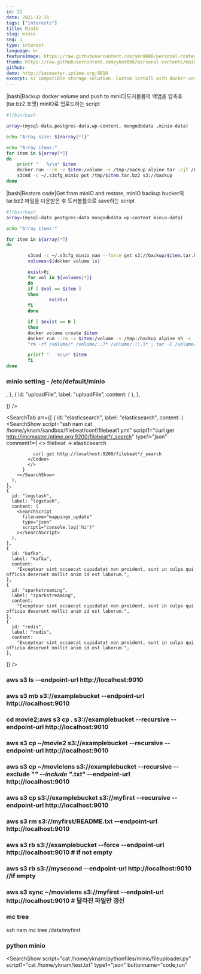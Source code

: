 ```yaml
---
id: 21
date: 2021-12-31
tags: ["interests"]
title: MinIO
slug: minio
seq: 1
type: interest
language: kr
featureImage: https://raw.githubusercontent.com/ykn9080/personal-contents/main/images/interest/minio_logo.png
thumb: https://raw.githubusercontent.com/ykn9080/personal-contents/main/images/interest/minio_logo2.png
github:
demo: http://imcmaster.iptime.org:9010
excerpt: s3 compatible storage solution. Custom install with docker-compose
---
```


|bash|Backup docker volume and push to minIO|도커볼륨의 백업을 압축후(tar.bz2 포맷) minIO로
업로드하는 script

```bash
#!/bin/bash

array=(mysql-data,postgres-data,wp-content, mongodbdata ,minio-data)

echo "Array size: ${#array[*]}"

echo "Array items:"
for item in ${array[*]}
do
    printf "   %s\n" $item
    docker run --rm -v $item:/volume -v /tmp:/backup alpine tar -cjf /backup/$item.tar.bz2 -C /volume ./
    s3cmd -c ~/.s3cfg_minio put /tmp/$item.tar.bz2 s3://backup
done
```

|bash|Restore code|Get from minIO and restore, minIO backup bucker의 tar.bz2 파일을 다운받은 후
도커볼륨으로 save하는 script

```bash
#!/bin/bash
array=(mysql-data postgres-data mongodbdata wp-content minio-data)

echo "Array items:"

for item in ${array[*]}
do

        s3cmd -c ~/.s3cfg_minio_nam --force get s3://backup/$item.tar.bz2 /tmp/
        volumes=$(docker volume ls)

        exist=0;
        for vol in ${volumes[*]}
        do
        if [ $vol == $item ]
        then
                exist=1
        fi
        done

        if [ $exist == 0 ]
        then
        docker volume create $item
        docker run --rm -v $item:/volume -v /tmp:/backup alpine sh -c
        "rm -rf /volume/* /volume/..?* /volume/.[!.]* ; tar -C /volume/ -xjf /backup/$item.tar.bz2"

        printf "   %s\n" $item
        fi
done
```

### minio setting - /etc/default/minio

>

<SearchSingle script="ssh nam cat /etc/default/minio" />
<SearchTab
  arr={[
    {
      id: "removeBucket",
      label: "removeBucket",
      content: <SearchShow script="cat /home/yknam/nodefiles/minio/removeBucket.js" script1="/home/yknam/nodefiles/minio/removeBucket.js"></SearchShow>,
    },
    {
      id: "uploadFile",
      label: "uploadFile",
      content: (
        <SearchShow
         script="cat /home/yknam/nodefiles/minio/uploadFile.js" script1="/home/yknam/nodefiles/minio/uploadFile.js"
        ></SearchShow>
      ),
    },

]}
/>

<SearchSingle script="ssh nam aws s3 ls --endpoint-url http://localhost:9010"></SearchSingle>

<SearchTab
  arr={[
    {
      id: "elasticsearch",
      label: "elasticsearch",
      content: (
        <SearchShow
          script="ssh nam cat /home/yknam/sandbox/filebeat/conf/filebeat1.yml"
          script1="curl get http://imcmaster.iptime.org:9200/filebeat*/_search"
          type1="json"
          comment1={
            <>
            <Chipp>filebeat → elasticsearch</Chipp>
            <Codee>

              curl get http://localhost:9200/filebeat*/_search
            </Codee>
            </>
          }
        ></SearchShow>
      ),
    },
    {
      id: "logstash",
      label: "logstash",
      content: (
        <SearchScript
          filename="mappings_update"
          type="json"
          script1="console.log('hi')"
        ></SearchScript>
      ),
    },
    {
      id: "kafka",
      label: "kafka",
      content:
        "Excepteur sint occaecat cupidatat non proident, sunt in culpa qui officia deserunt mollit anim id est laborum.",
    },
    {
      id: "sparkstreaming",
      label: "sparkstreaming",
      content:
        "Excepteur sint occaecat cupidatat non proident, sunt in culpa qui officia deserunt mollit anim id est laborum.",
    },
    {
      id: "redis",
      label: "redis",
      content:
        "Excepteur sint occaecat cupidatat non proident, sunt in culpa qui officia deserunt mollit anim id est laborum.",
    },

]}
/>

### aws s3 ls --endpoint-url http://localhost:9010

### aws s3 mb s3://examplebucket --endpoint-url http://localhost:9010

### cd movie2;aws s3 cp . s3://examplebucket --recursive --endpoint-url http://localhost:9010

### aws s3 cp ~/movie2 s3://examplebucket --recursive --endpoint-url http://localhost:9010

### aws s3 cp ~/movielens s3://examplebucket --recursive --exclude "_" --include "_.txt" --endpoint-url http://localhost:9010

### aws s3 cp s3://examplebucket s3://myfirst --recursive --endpoint-url http://localhost:9010

### aws s3 rm s3://myfirst/README.txt --endpoint-url http://localhost:9010

### aws s3 rb s3://examplebucket --force --endpoint-url http://localhost:9010 # if not empty

### aws s3 rb s3://mysecond --endpoint-url http://localhost:9010 //if empty

### aws s3 sync ~/movielens s3://myfirst --endpoint-url http://localhost:9010 # 달라진 파일만 갱신

### mc tree

ssh nam mc tree /data/myfirst

### python minio

<SearchShow
  script="cat /home/yknam/pythonfiles/minio/fileuploader.py"
  script1="cat /home/yknam/test.txt"
  type1="json"
  buttonname="code,run"
></SearchShow>
<SearchSingle script="ssh nam mc tree /data/myfirst"></SearchSingle>
